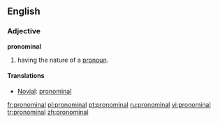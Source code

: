 ==English==

===Adjective===
'''pronominal'''

#having the nature of a [[pronoun]].

====Translations====
{{top}}

{{mid}}
*[[Novial]]: [[pronominal]]
{{bottom}}

[[fr:pronominal]]
[[pl:pronominal]]
[[pt:pronominal]]
[[ru:pronominal]]
[[vi:pronominal]]
[[tr:pronominal]]
[[zh:pronominal]]